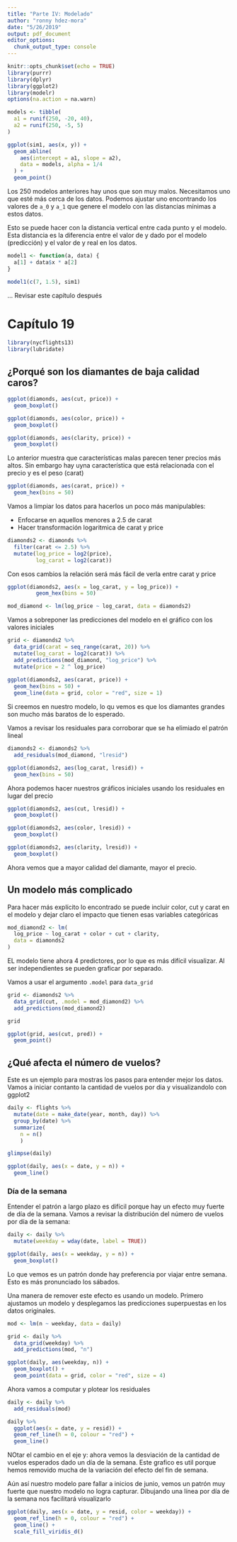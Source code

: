 ```yaml
---
title: "Parte IV: Modelado"
author: "ronny hdez-mora"
date: "5/26/2019"
output: pdf_document
editor_options: 
  chunk_output_type: console
---
```


```r
knitr::opts_chunk$set(echo = TRUE)
library(purrr)
library(dplyr)
library(ggplot2)
library(modelr)
options(na.action = na.warn)
```

```r
models <- tibble(
  a1 = runif(250, -20, 40),
  a2 = runif(250, -5, 5)
)

ggplot(sim1, aes(x, y)) + 
  geom_abline(
    aes(intercept = a1, slope = a2),
    data = models, alpha = 1/4
  ) + 
  geom_point()
```


Los 250 modelos anteriores hay unos que son muy malos. Necesitamos uno que esté
más cerca de los datos. Podemos ajustar uno encontrando los valores de `a_0` y
`a_1` que genere el modelo con las distancias mínimas a estos datos.

Esto se puede hacer con la distancia vertical entre cada punto y el modelo. Esta
distancia es la diferencia entre el valor de y dado por el modelo (predicción)
y el valor de y real en los datos.

```r
model1 <- function(a, data) {
  a[1] + data$x * a[2]
}

model1(c(7, 1.5), sim1)
```

... Revisar este capítulo después

# Capítulo 19

```r
library(nycflights13)
library(lubridate)
```

## ¿Porqué son los diamantes de baja calidad caros?

```r
ggplot(diamonds, aes(cut, price)) + 
  geom_boxplot()
```

```r
ggplot(diamonds, aes(color, price)) + 
  geom_boxplot()
```

```r
ggplot(diamonds, aes(clarity, price)) + 
  geom_boxplot()
```

Lo anterior muestra que características malas parecen tener precios más altos.
Sin embargo hay uyna característica que está relacionada con el precio y es
el peso (carat)
```r
ggplot(diamonds, aes(carat, price)) +
  geom_hex(bins = 50)
```

Vamos a limpiar los datos para hacerlos un poco más manipulables:

 - Enfocarse en aquellos menores a 2.5 de carat
 - Hacer transformación logaritmica de carat y price
 
```r
diamonds2 <- diamonds %>% 
  filter(carat <= 2.5) %>% 
  mutate(log_price = log2(price),
         log_carat = log2(carat))
```

Con esos cambios la relación será más fácil de verla entre carat y price
```r
ggplot(diamonds2, aes(x = log_carat, y = log_price)) +
         geom_hex(bins = 50)
```

```r
mod_diamond <- lm(log_price ~ log_carat, data = diamonds2)
```

Vamos a sobreponer las predicciones del modelo en el gráfico con los valores
iniciales
```r
grid <- diamonds2 %>% 
  data_grid(carat = seq_range(carat, 20)) %>%
  mutate(log_carat = log2(carat)) %>% 
  add_predictions(mod_diamond, "log_price") %>% 
  mutate(price = 2 ^ log_price)
              
ggplot(diamonds2, aes(carat, price)) + 
  geom_hex(bins = 50) +
  geom_line(data = grid, color = "red", size = 1)
```

Si creemos en nuestro modelo, lo qu vemos es que los diamantes grandes son mucho
más baratos de lo esperado.

Vamos a revisar los residuales para corroborar que se ha elimiado el patrón
lineal
```r
diamonds2 <- diamonds2 %>% 
  add_residuals(mod_diamond, "lresid")

ggplot(diamonds2, aes(log_carat, lresid)) + 
  geom_hex(bins = 50)
```

Ahora podemos hacer nuestros gráficos iniciales usando los residuales en lugar 
del precio
```r
ggplot(diamonds2, aes(cut, lresid)) +
  geom_boxplot()
```

```r
ggplot(diamonds2, aes(color, lresid)) +
  geom_boxplot()
```

```r
ggplot(diamonds2, aes(clarity, lresid)) +
  geom_boxplot()
```

Ahora vemos que a mayor calidad del diamante, mayor el precio.

## Un modelo más complicado

Para hacer más explícito lo encontrado se puede incluir  color, cut y carat en 
el modelo y dejar claro el impacto que tienen esas variables categóricas
```r
mod_diamond2 <- lm(
  log_price ~ log_carat + color + cut + clarity,
  data = diamonds2
)
```

EL modelo tiene ahora 4 predictores, por lo que es más difícil visualizar. Al
ser independientes se pueden graficar por separado.

Vamos a usar el  argumento `.model` para `data_grid`
```r
grid <- diamonds2 %>% 
  data_grid(cut, .model = mod_diamond2) %>% 
  add_predictions(mod_diamond2)

grid
```

```r
ggplot(grid, aes(cut, pred)) + 
  geom_point()
```

## ¿Qué afecta el número de vuelos?

Este es un ejemplo para mostras los pasos para entender mejor los datos.
Vamos a iniciar contanto la cantidad de vuelos por dia y visualizandolo con
ggplot2
```r
daily <- flights %>% 
  mutate(date = make_date(year, month, day)) %>% 
  group_by(date) %>% 
  summarize(
    n = n()
    )

glimpse(daily)
```

```r
ggplot(daily, aes(x = date, y = n)) + 
  geom_line()
```

### Día de la semana

Entender el patrón a largo plazo es difícil porque hay un efecto muy fuerte de
día de la semana. Vamos a revisar la distribución del número de vuelos por
día de la semana:
```r
daily <- daily %>% 
  mutate(weekday = wday(date, label = TRUE))

ggplot(daily, aes(x = weekday, y = n)) +
  geom_boxplot()
```

Lo que vemos es un patrón donde hay preferencia por viajar entre semana. Esto
es más pronunciado los sábados. 

Una manera de remover este efecto es usando un modelo. Primero ajustamos un 
modelo y desplegamos las predicciones superpuestas en los datos originales.
```r
mod <- lm(n ~ weekday, data = daily)

grid <- daily %>% 
  data_grid(weekday) %>% 
  add_predictions(mod, "n")

ggplot(daily, aes(weekday, n)) +
  geom_boxplot() +
  geom_point(data = grid, color = "red", size = 4)
```

Ahora vamos a computar y plotear los residuales
```r
daily <- daily %>% 
  add_residuals(mod)

daily %>% 
  ggplot(aes(x = date, y = resid)) +
  geom_ref_line(h = 0, colour = "red") +
  geom_line()
```

NOtar el cambio en el eje y: ahora vemos la desviación de la cantidad de vuelos
esperados dado un día de la semana. Este grafico es util porque hemos removido
mucha de la variación del efecto del fin de semana.

Aún así nuestro modelo pare fallar a inicios de junio, vemos un patrón muy
fuerte que nuestro modelo no logra capturar. Dibujando una línea por día de la
semana nos facilitará visualizarlo
```r
ggplot(daily, aes(x = date, y = resid, color = weekday)) +
  geom_ref_line(h = 0, colour = "red") +
  geom_line() +
  scale_fill_viridis_d()
```





